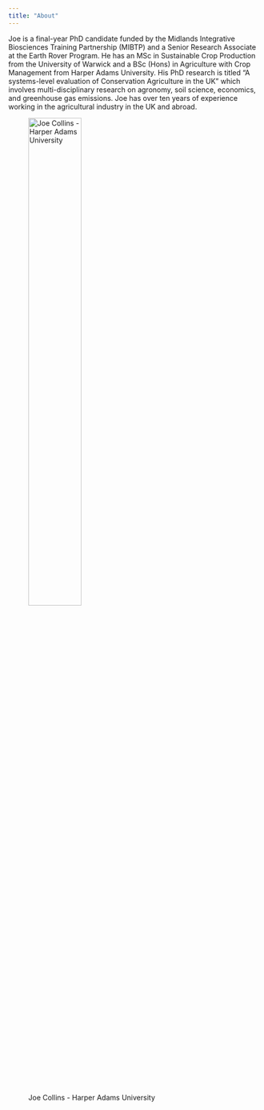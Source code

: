 ```yaml
---
title: "About"
---
```


Joe is a final-year PhD candidate funded by the Midlands Integrative Biosciences Training Partnership (MIBTP) and a Senior Research Associate at the Earth Rover Program. He has an MSc in Sustainable Crop Production from the University of Warwick and a BSc (Hons) in Agriculture with Crop Management from Harper Adams University. His PhD research is titled “A systems-level evaluation of Conservation Agriculture in the UK” which involves multi-disciplinary research on agronomy, soil science, economics, and greenhouse gas emissions. Joe has over ten years of experience working in the agricultural industry in the UK and abroad.

![Joe Collins - Harper Adams University](/images/j_collins_qbs.jpg){width=50%}

